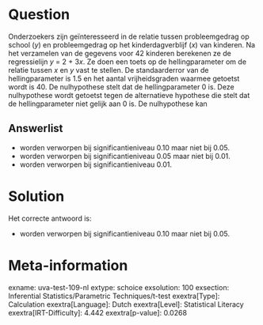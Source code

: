 Question
========

Onderzoekers zijn geïnteresseerd in de relatie tussen probleemgedrag op
school (*y*) en probleemgedrag op het kinderdagverblijf (*x*) van
kinderen. Na het verzamelen van de gegevens voor 42 kinderen berekenen
ze de regressielijn *y* = 2 + 3*x*. Ze doen een toets op de
hellingparameter om de relatie tussen *x* en *y* vast te stellen. De
standaarderror van de hellingparameter is 1.5 en het aantal
vrijheidsgraden waarmee getoetst wordt is 40. De nulhypothese stelt dat
de hellingparameter 0 is. Deze nulhypothese wordt getoetst tegen de
alternatieve hypothese die stelt dat de hellingparameter niet gelijk aan
0 is. De nulhypothese kan

Answerlist
----------

* worden verworpen bij significantieniveau 0.10 maar niet bij 0.05.
* worden verworpen bij significantieniveau 0.05 maar niet bij 0.01.
* worden verworpen bij significantieniveau 0.01.

Solution
========

Het correcte antwoord is: 

* worden verworpen bij significantieniveau 0.10 maar niet bij 0.05.

Meta-information
================
exname: uva-test-109-nl
extype: schoice
exsolution: 100
exsection: Inferential Statistics/Parametric Techniques/t-test
exextra[Type]: Calculation
exextra[Language]: Dutch
exextra[Level]: Statistical Literacy
exextra[IRT-Difficulty]: 4.442
exextra[p-value]: 0.0268
